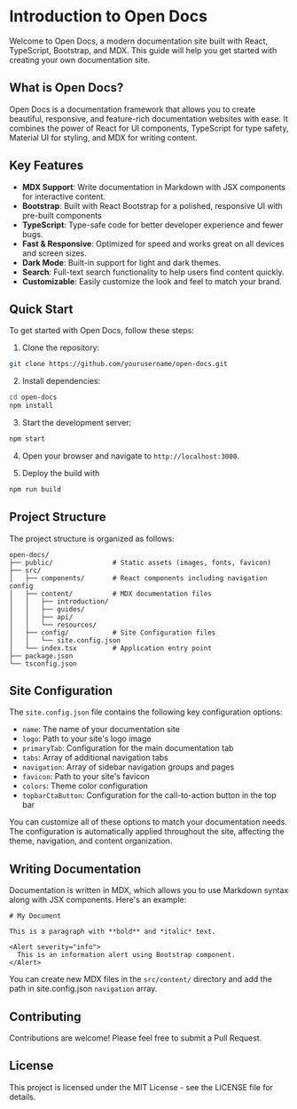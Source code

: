 # Introduction to Open Docs

Welcome to Open Docs, a modern documentation site built with React, TypeScript, Bootstrap, and MDX. This guide will help you get started with creating your own documentation site.

## What is Open Docs?

Open Docs is a documentation framework that allows you to create beautiful, responsive, and feature-rich documentation websites with ease. It combines the power of React for UI components, TypeScript for type safety, Material UI for styling, and MDX for writing content.

## Key Features

- **MDX Support**: Write documentation in Markdown with JSX components for interactive content.
- **Bootstrap**: Built with React Bootstrap for a polished, responsive UI with pre-built components
- **TypeScript**: Type-safe code for better developer experience and fewer bugs.
- **Fast & Responsive**: Optimized for speed and works great on all devices and screen sizes.
- **Dark Mode**: Built-in support for light and dark themes.
- **Search**: Full-text search functionality to help users find content quickly.
- **Customizable**: Easily customize the look and feel to match your brand.

##  Quick Start

To get started with Open Docs, follow these steps:

1. Clone the repository:

```bash
git clone https://github.com/yourusername/open-docs.git
```

2. Install dependencies:

```bash
cd open-docs
npm install
```

3. Start the development server:

```bash
npm start
```

4. Open your browser and navigate to `http://localhost:3000`.

5. Deploy the build with 

```bash
npm run build
```

## Project Structure

The project structure is organized as follows:

```
open-docs/
├── public/               # Static assets (images, fonts, favicon)
├── src/
│   ├── components/       # React components including navigation config
│   ├── content/          # MDX documentation files
│   │   ├── introduction/
│   │   ├── guides/
│   │   ├── api/
│   │   └── resources/
│   ├── config/           # Site Configuration files
│   │   └── site.config.json
│   └── index.tsx         # Application entry point
├── package.json
└── tsconfig.json
```

## Site Configuration


The `site.config.json` file contains the following key configuration options:

- `name`: The name of your documentation site
- `logo`: Path to your site's logo image
- `primaryTab`: Configuration for the main documentation tab
- `tabs`: Array of additional navigation tabs
- `navigation`: Array of sidebar navigation groups and pages
- `favicon`: Path to your site's favicon
- `colors`: Theme color configuration
- `topbarCtaButton`: Configuration for the call-to-action button in the top bar


You can customize all of these options to match your documentation needs. The configuration is automatically applied throughout the site, affecting the theme, navigation, and content organization.


## Writing Documentation

Documentation is written in MDX, which allows you to use Markdown syntax along with JSX components. Here's an example:

```mdx
# My Document

This is a paragraph with **bold** and *italic* text.

<Alert severity="info">
  This is an information alert using Bootstrap component.
</Alert>
```

You can create new MDX files in the `src/content/` directory and add the path in site.config.json `navigation` array.


## Contributing

Contributions are welcome! Please feel free to submit a Pull Request.

## License

This project is licensed under the MIT License - see the LICENSE file for details. 
